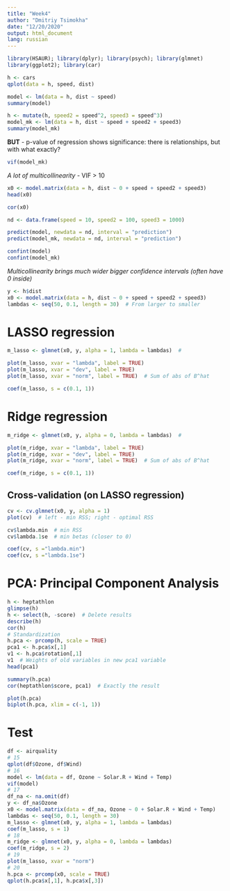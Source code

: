 ```yaml
---
title: "Week4"
author: "Dmitriy Tsimokha"
date: "12/20/2020"
output: html_document
lang: russian
---
```


```r
library(HSAUR); library(dplyr); library(psych); library(glmnet)
library(ggplot2); library(car)
```

```r
h <- cars
qplot(data = h, speed, dist)
```

```r
model <- lm(data = h, dist ~ speed)
summary(model)
```

```r
h <- mutate(h, speed2 = speed^2, speed3 = speed^3)
model_mk <- lm(data = h, dist ~ speed + speed2 + speed3)
summary(model_mk)
```

**BUT** - p-value of regression shows significance: there is relationships, but with what exactly?

```r
vif(model_mk)
```

*A lot of multicollinearity* - VIF > 10

```r
x0 <- model.matrix(data = h, dist ~ 0 + speed + speed2 + speed3)
head(x0)

cor(x0)
```

```r
nd <- data.frame(speed = 10, speed2 = 100, speed3 = 1000)

predict(model, newdata = nd, interval = "prediction")
predict(model_mk, newdata = nd, interval = "prediction")

confint(model)
confint(model_mk)
```

*Multicollinearity brings much wider bigger confidence intervals (often have 0 inside)*



```r
y <- h$dist
x0 <- model.matrix(data = h, dist ~ 0 + speed + speed2 + speed3)
lambdas <- seq(50, 0.1, length = 30)  # From larger to smaller
```

# LASSO regression
```r
m_lasso <- glmnet(x0, y, alpha = 1, lambda = lambdas)  # 

plot(m_lasso, xvar = "lambda", label = TRUE)
plot(m_lasso, xvar = "dev", label = TRUE)
plot(m_lasso, xvar = "norm", label = TRUE)  # Sum of abs of B^hat

coef(m_lasso, s = c(0.1, 1))
```

# Ridge regression
```r
m_ridge <- glmnet(x0, y, alpha = 0, lambda = lambdas)  # 

plot(m_ridge, xvar = "lambda", label = TRUE)
plot(m_ridge, xvar = "dev", label = TRUE)
plot(m_ridge, xvar = "norm", label = TRUE)  # Sum of abs of B^hat

coef(m_ridge, s = c(0.1, 1))
```

## Cross-validation (on LASSO regression)
```r
cv <- cv.glmnet(x0, y, alpha = 1)
plot(cv)  # left - min RSS; right - optimal RSS

cv$lambda.min  # min RSS
cv$lambda.1se  # min betas (closer to 0)

coef(cv, s ="lambda.min")
coef(cv, s ="lambda.1se")
```

# PCA: Principal Component Analysis
```r
h <- heptathlon
glimpse(h)
h <- select(h, -score)  # Delete results
describe(h)
cor(h)
# Standardization
h.pca <- prcomp(h, scale = TRUE)
pca1 <- h.pca$x[,1]
v1 <- h.pca$rotation[,1]
v1  # Weights of old variables in new pca1 variable
head(pca1)

summary(h.pca)
cor(heptathlon$score, pca1)  # Exactly the result

plot(h.pca)
biplot(h.pca, xlim = c(-1, 1))
```

# Test
```r
df <- airquality
# 15
qplot(df$Ozone, df$Wind)
# 16
model <- lm(data = df, Ozone ~ Solar.R + Wind + Temp)
vif(model)
# 17
df_na <- na.omit(df)
y <- df_na$Ozone
x0 <- model.matrix(data = df_na, Ozone ~ 0 + Solar.R + Wind + Temp)
lambdas <- seq(50, 0.1, length = 30)
m_lasso <- glmnet(x0, y, alpha = 1, lambda = lambdas)
coef(m_lasso, s = 1)
# 18
m_ridge <- glmnet(x0, y, alpha = 0, lambda = lambdas)
coef(m_ridge, s = 2)
# 19
plot(m_lasso, xvar = "norm")
# 20
h.pca <- prcomp(x0, scale = TRUE)
qplot(h.pca$x[,1], h.pca$x[,3])
```










































